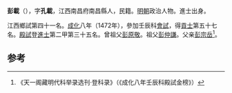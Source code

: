 '''彭載'''（{{bd|1441年||？}}），字'''孔載'''，江西南昌府南昌縣人，民籍。[[明朝|明朝]]政治人物。進士出身。

江西鄉試第四十一名。[[成化|成化]]八年（1472年），參加壬辰科[[會試|會試]]，得[[貢士|貢士]]第五十七名。[[殿試|殿試]]登[[進士|進士]]第二甲第三十五名。曾祖父[[彭原敬|彭原敬]]。祖父[[彭仲謙|彭仲謙]]。父亲[[彭宗岳|彭宗岳]]<ref>《天一阁藏明代科举录选刊·登科录》（《成化八年壬辰科殿試金榜》）</ref>。

==参考==
{{reflist}}
{{明朝人物小作品}}
{{成化八年壬辰科殿試金榜}}